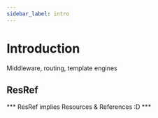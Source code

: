 ```yaml
---
sidebar_label: intro
---
```


# Introduction

Middleware, routing, template engines


## ResRef

*** ResRef implies Resources & References :D ***
